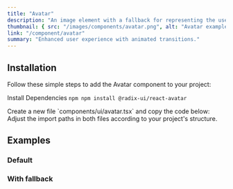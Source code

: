 ```yaml
---
title: "Avatar"
description: "An image element with a fallback for representing the user."
thumbnail: { src: "/images/components/avatar.png", alt: "Avatar example" }
link: "/component/avatar"
summary: "Enhanced user experience with animated transitions."
---
```


<ComponentPreview name="avatar-demo" />

## Installation

Follow these simple steps to add the Avatar component to your project:

<Steps>

<Step>Install Dependencies</Step>
```npm npm install @radix-ui/react-avatar ```

<Step>
    Create a new file `components/ui/avatar.tsx` and copy the code below:
</Step>

<CollapsibleSource name="avatar" />

<Step>
    Adjust the import paths in both files according to your project's structure.
</Step>

</Steps>

## Examples

### Default

<ComponentPreview name="avatar-desc" />

### With fallback

<ComponentPreview name="avatar-stack" />
